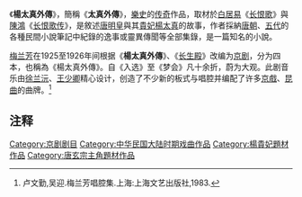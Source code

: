 《'''楊太真外傳'''》，簡稱《'''太真外傳'''》，[[樂史|樂史]]的[[传奇|传奇]]作品，取材於[[白居易|白居易]]《[[长恨歌|长恨歌]]》與[[陳鴻|陳鴻]]《[[长恨歌传|长恨歌传]]》，是敘述[[唐明皇|唐明皇]]與其[[貴妃|貴妃]][[楊太真|楊太真]]的故事，作者採納[[唐朝|唐朝]]、[[五代|五代]]的各種民間小說筆記中紀錄的逸事或靈異傳聞等全部集錄，是一篇知名的小說。

[[梅兰芳|梅兰芳]]在1925至1926年间根据《'''楊太真外傳'''》、《[[长生殿|长生殿]]》改编为[[京剧|京剧]]，分为四本，也稱為《楊太真外傳》。自《入选》至《梦会》凡十余折，蔚为大观。此剧音乐由[[徐兰沅|徐兰沅]]、[[王少卿_(京剧琴师)|王少卿]]精心设计，创造了不少新的板式与唱腔并编配了许多[[京剧|京戲]]、[[昆曲|昆曲]]的曲牌。<ref>卢文勤,吴迎.梅兰芳唱腔集.上海:上海文艺出版社,1983.</ref>

==注释==
{{reflist}}
{{wikisourceshas|楊太真外傳}}
[[Category:京剧剧目|Category:京剧剧目]]
[[Category:中华民国大陆时期戏曲作品|Category:中华民国大陆时期戏曲作品]]
[[Category:楊貴妃題材作品|Category:楊貴妃題材作品]]
[[Category:唐玄宗主角題材作品|Category:唐玄宗主角題材作品]]